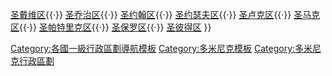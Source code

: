 {{Navbox
|name  = 多米尼克教区
|title =[[多米尼克]][[多米尼克行政区划|教区]]
|image = [[File:Flag of Dominica.svg|50px|多米尼克国旗]]
|list1 = [[圣安德鲁区 (多米尼克)|圣安德鲁区]]{{·}} [[聖戴維區 (多米尼克)|圣戴维区]]{{·}} [[聖喬治區 (多米尼克)|圣乔治区]]{{·}} [[聖約翰區 (多米尼克)|圣约翰区]]{{·}} [[聖約瑟夫區 (多米尼克)|圣约瑟夫区]]{{·}} [[聖盧克區|圣卢克区]]{{·}} [[聖馬克區 (多米尼克)|圣马克区]]{{·}} [[聖帕特里克區 (多米尼克)|圣帕特里克区]]{{·}} [[聖保羅區 (多米尼克)|圣保罗区]]{{·}} [[聖彼得區 (多米尼克)|圣彼得区]]
}}<noinclude>
[[Category:各國一級行政區劃導航模板]]
[[Category:多米尼克模板]]
[[Category:多米尼克行政區劃]]
</noinclude>